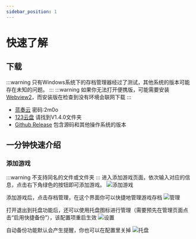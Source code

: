 ```yaml
---
sidebar_position: 1
---
```


# 快速了解

## 下载
:::warning
只有Windows系统下的存档管理器经过了测试，其他系统的版本可能存在未知的问题。
:::
:::warning
如果你无法打开便携版，可能需要安装[Webview2](https://developer.microsoft.com/microsoft-edge/webview2/)，而安装版在检查到没有环境会联网下载
:::

- [蓝奏云](https://sworld.lanzouw.com/b01jrj7y6f?pwd=2m0o) 密码:2m0o
- [123云盘](https://www.123pan.com/s/xdcDjv-mq9l.html) 请找到V1.4.0文件夹
- [Github Release](https://github.com/mcthesw/game-save-manager/releases/tag/v1.4.0) 包含源码和其他操作系统的版本

## 一分钟快速介绍
### 添加游戏
:::warning
不支持同名的文件或文件夹
:::
进入添加游戏页面，依次输入对应的信息，点击右下角绿色的按钮即可添加游戏。
![添加游戏](/img/intro/add_game.jpg)

添加游戏后，点击存档管理，在这个界面你可以快捷地管理游戏存档
![管理](/img/intro/manage.jpg)

打开退出到托盘功能后，还可以使用托盘图标进行管理（需要预先在管理页面点击“启用快捷备份”），该配置项重启生效
![设置](/img/intro/exit_to_tray.jpg)

自动备份功能默认会产生提醒，你也可以在配置里关掉
![托盘](/img/intro/tray.jpg)